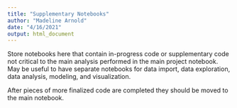 ```yaml
---
title: "Supplementary Notebooks"
author: "Madeline Arnold"
date: "4/16/2021"
output: html_document
---
```


Store notebooks here that contain in-progress code or supplementary code not critical to the main analysis performed in the main project notebook. May be useful to have separate notebooks for data import, data exploration, data analysis, modeling, and visualization.

After pieces of more finalized code are completed they should be moved to the main notebook.